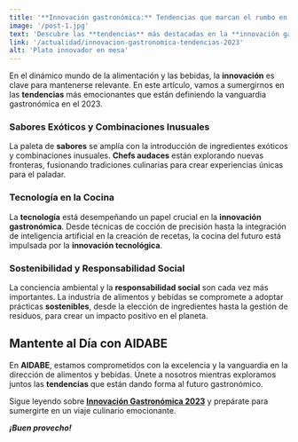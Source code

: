 ```yaml
---
title: '**Innovación gastronómica:** Tendencias que marcan el rumbo en el 2023'
image: '/post-1.jpg'
text: 'Descubre las **tendencias** más destacadas en la **innovación gastronómica** que están revolucionando la industria de alimentos y bebidas en el presente año. La **gastronomía** es un campo en constante evolución, y en el 2023 estamos presenciando cambios significativos que no solo afectan los sabores, sino también la forma en que experimentamos la comida.'
link: '/actualidad/innovacion-gastronomica-tendencias-2023'
alt: 'Plato innovador en mesa'
---
```


En el dinámico mundo de la alimentación y las bebidas, la **innovación** es clave para mantenerse relevante. En este artículo, vamos a sumergirnos en las **tendencias** más emocionantes que están definiendo la vanguardia gastronómica en el 2023.

### Sabores Exóticos y Combinaciones Inusuales

La paleta de **sabores** se amplía con la introducción de ingredientes exóticos y combinaciones inusuales. **Chefs audaces** están explorando nuevas fronteras, fusionando tradiciones culinarias para crear experiencias únicas para el paladar.

### Tecnología en la Cocina

La **tecnología** está desempeñando un papel crucial en la **innovación gastronómica**. Desde técnicas de cocción de precisión hasta la integración de inteligencia artificial en la creación de recetas, la cocina del futuro está impulsada por la **innovación tecnológica**.

### Sostenibilidad y Responsabilidad Social

La conciencia ambiental y la **responsabilidad social** son cada vez más importantes. La industria de alimentos y bebidas se compromete a adoptar prácticas **sostenibles**, desde la elección de ingredientes hasta la gestión de residuos, para crear un impacto positivo en el planeta.

## Mantente al Día con AIDABE

En **AIDABE**, estamos comprometidos con la excelencia y la vanguardia en la dirección de alimentos y bebidas. Únete a nosotros mientras exploramos juntos las **tendencias** que están dando forma al futuro gastronómico.

Sigue leyendo sobre [**Innovación Gastronómica 2023**](/actualidad/innovacion-gastronomica-tendencias-2023) y prepárate para sumergirte en un viaje culinario emocionante.

***¡Buen provecho!***
